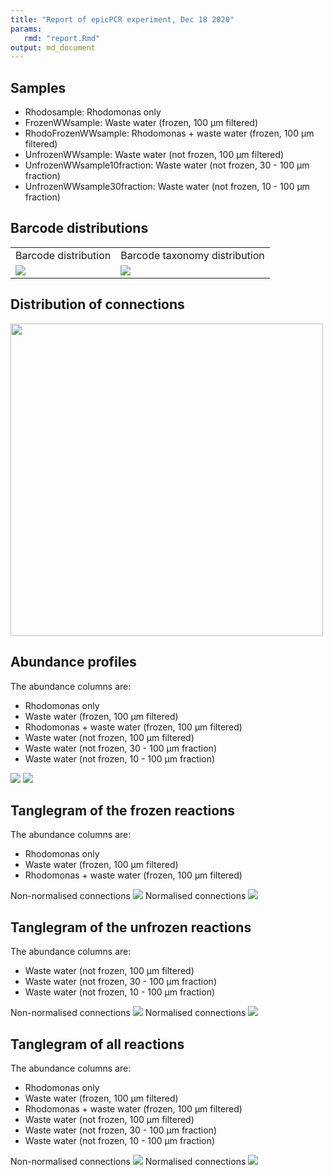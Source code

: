 ```yaml
---
title: "Report of epicPCR experiment, Dec 18 2020"
params:
   rmd: "report.Rmd"
output: md_document
---
```


## Samples

- Rhodosample: Rhodomonas only
- FrozenWWsample: Waste water (frozen, 100 µm filtered)
- RhodoFrozenWWsample: Rhodomonas + waste water (frozen, 100 µm filtered)
- UnfrozenWWsample: Waste water (not frozen, 100 µm filtered)
- UnfrozenWWsample10fraction: Waste water (not frozen, 30 - 100 µm fraction)
- UnfrozenWWsample30fraction: Waste water (not frozen, 10 - 100 µm fraction)

## Barcode distributions

<table>
  <tr>
    <td>Barcode distribution</td>
    <td>Barcode taxonomy distribution</td>
  </tr>
  <tr>
    <td valign="top"><img src="../figures/bc_distribution.png"></td>
    <td valign="top"><img src="../figures/bc_tax_distribution.png"></td>
  </tr>
 </table>

## Distribution of connections

<td valign="top"><img src="../figures/connection_distribution.png" width=500></td>


## Abundance profiles

The abundance columns are:

- Rhodomonas only
- Waste water (frozen, 100 µm filtered)
- Rhodomonas + waste water (frozen, 100 µm filtered)
- Waste water (not frozen, 100 µm filtered)
- Waste water (not frozen, 30 - 100 µm fraction)
- Waste water (not frozen, 10 - 100 µm fraction)

<td valign="top"><img src="../figures/bact_abunds.png" ></td>
<td valign="top"><img src="../figures/euk_abunds.png" ></td>


## Tanglegram of the frozen reactions

The abundance columns are:

- Rhodomonas only
- Waste water (frozen, 100 µm filtered)
- Rhodomonas + waste water (frozen, 100 µm filtered)

Non-normalised connections
<td valign="top"><img src="../figures/frozen_tanglegram.png" ></td>

Normalised connections
<td valign="top"><img src="../figures/frozen_tanglegram_normalised.png" ></td>

## Tanglegram of the unfrozen reactions

The abundance columns are:

- Waste water (not frozen, 100 µm filtered)
- Waste water (not frozen, 30 - 100 µm fraction)
- Waste water (not frozen, 10 - 100 µm fraction)

Non-normalised connections
<td valign="top"><img src="../figures/unfrozen_tanglegram.png" ></td>

Normalised connections
<td valign="top"><img src="../figures/unfrozen_tanglegram_normalised.png" ></td>

## Tanglegram of all reactions

The abundance columns are:

- Rhodomonas only
- Waste water (frozen, 100 µm filtered)
- Rhodomonas + waste water (frozen, 100 µm filtered)
- Waste water (not frozen, 100 µm filtered)
- Waste water (not frozen, 30 - 100 µm fraction)
- Waste water (not frozen, 10 - 100 µm fraction)

Non-normalised connections
<td valign="top"><img src="../figures/tanglegram.png" ></td>

Normalised connections
<td valign="top"><img src="../figures/tanglegram_normalised.png" ></td>
